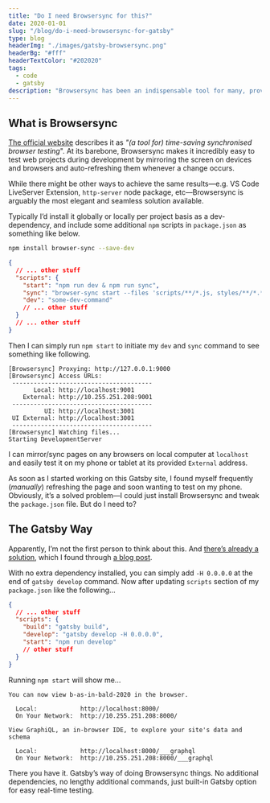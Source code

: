 ```yaml
---
title: "Do I need Browsersync for this?"
date: 2020-01-01
slug: "/blog/do-i-need-browsersync-for-gatsby"
type: blog
headerImg: "./images/gatsby-browsersync.png"
headerBg: "#fff"
headerTextColor: "#202020"
tags:
  - code
  - gatsby
description: "Browsersync has been an indispensable tool for many, providing an easy way to review changes in real-time both in browser and on mobile devices, and it’s one of the first packages I’d install on any web projects. So, do I need to add this as a dev-dependency for Gatsby projects?"
---
```


## What is Browsersync

[The official website](https://browsersync.io/) describes it as _"(a tool for) time-saving synchronised browser testing_". At its barebone, Browsersync makes it incredibly easy to test web projects during development by mirroring the screen on devices and browsers and auto-refreshing them whenever a change occurs.

While there might be other ways to achieve the same results&mdash;e.g. VS Code LiveServer Extension, `http-server` node package, etc&mdash;Browsersync is arguably the most elegant and seamless solution available.

Typically I’d install it globally or locally per project basis as a dev-dependency, and include some additional `npm` scripts in `package.json` as something like below.

```bash
npm install browser-sync --save-dev
```

```json filename:package.json
{
  // ... other stuff
  "scripts": {
    "start": "npm run dev & npm run sync",
    "sync": "browser-sync start --files 'scripts/**/*.js, styles/**/*.*' --proxy '127.0.0.1:9000' --port 9001",
    "dev": "some-dev-command"
    // ... other stuff
  }
  // ... other stuff
}
```

Then I can simply run `npm start` to initiate my `dev` and `sync` command to see something like following.

```
[Browsersync] Proxying: http://127.0.0.1:9000
[Browsersync] Access URLs:
 ---------------------------------------
       Local: http://localhost:9001
    External: http://10.255.251.208:9001
 ---------------------------------------
          UI: http://localhost:3001
 UI External: http://localhost:3001
 ---------------------------------------
[Browsersync] Watching files...
Starting DevelopmentServer
```

I can mirror/sync pages on any browsers on local computer at `localhost` and easily test it on my phone or tablet at its provided `External` address.

As soon as I started working on this Gatsby site, I found myself frequently (_manually_) refreshing the page and soon wanting to test on my phone. Obviously, it’s a solved problem&mdash;I could just install Browsersync and tweak the `package.json` file. But do I need to?

## The Gatsby Way

Apparently, I’m not the first person to think about this. And [there’s already a solution](https://github.com/gatsbyjs/gatsby/issues/5801#issuecomment-456890752), which I found through [a blog post](https://asuh.com/gatsbys-hidden-browsersync/).

With no extra dependency installed, you can simply add `-H 0.0.0.0` at the end of `gatsby develop` command. Now after updating `scripts` section of my `package.json` like the following...

```json filename:package.json {5}
{
  // ... other stuff
  "scripts": {
    "build": "gatsby build",
    "develop": "gatsby develop -H 0.0.0.0",
    "start": "npm run develop"
    // other stuff
  }
}
```

Running `npm start` will show me...

```
You can now view b-as-in-bald-2020 in the browser.

  Local:            http://localhost:8000/
  On Your Network:  http://10.255.251.208:8000/

View GraphiQL, an in-browser IDE, to explore your site's data and schema

  Local:            http://localhost:8000/___graphql
  On Your Network:  http://10.255.251.208:8000/___graphql

```

There you have it. Gatsby’s way of doing Browsersync things. No additional dependencies, no lengthy additional commands, just built-in Gatsby option for easy real-time testing.
